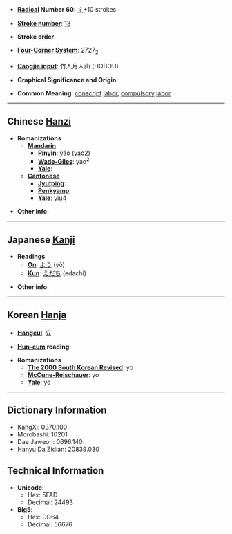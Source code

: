 * '''[[Wiktionary:Chinese radical index| Radical]] Number 60''': [[Wiktionary:Chinese radical index 彳|彳]]+10 strokes

* '''[[Wiktionary:Chinese total strokes index|Stroke number]]''': [[Wiktionary:Chinese total strokes index 13|13]]

* '''Stroke order''': 

* '''[[Wiktionary:Chinese four corner index|Four-Corner System]]''': 2727<sub>2</sub>

* '''[[Wiktionary:Chinese Cangjie index|Cangjie input]]''': 竹人月人山 (HOBOU)

* '''Graphical Significance and Origin''': 

* '''Common Meaning''': [[conscript]] [[labor]], [[compulsory]] [[labor]]

----

== Chinese [[Hanzi]] ==

* '''Romanizations'''
** '''[[Mandarin]]'''
*** '''[[Pinyin]]''': yáo (yao2)
*** '''[[Wade-Giles]]''': yao<sup>2</sup>
*** '''[[Yale]]''': 
** '''[[Cantonese]]'''
*** '''[[Jyutping]]''':
*** '''[[Penkyamp]]''': 
*** '''[[Yale]]''': yiu4

* '''Other info''': 

----

== Japanese [[Kanji]] ==

* '''Readings'''
** '''[[On]]''': [[よう]] (yō)
** '''[[Kun]]''': [[えだち]] (edachi)

* '''Other info''':  

----

== Korean [[Hanja]] ==

* '''[[Hangeul]]''': [[요]]

* '''[[Hun-eum]] reading''': 

* '''Romanizations'''
** '''[[The 2000 South Korean Revised Romanization|The 2000 South Korean Revised]]''': yo
** '''[[McCune-Reischauer]]''': yo
** '''[[Yale]]''': yo

----

== Dictionary Information ==

* KangXi: 0370.100
* Morobashi: 10201
* Dae Jaweon: 0696.140
* Hanyu Da Zidian: 20839.030

== Technical Information ==

* '''Unicode''':
** Hex: 5FAD
** Decimal: 24493
* '''Big5''':
** Hex: DD64
** Decimal: 56676